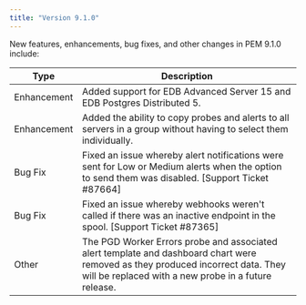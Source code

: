 ```yaml
---
title: "Version 9.1.0"
---
```


New features, enhancements, bug fixes, and other changes in PEM 9.1.0 include:

| Type        | Description                                                                                                                                                                                               |
| ----------- | ----------------------------------------------------------------------------------------------------------------------------------------------------------------------------------------------------------|
| Enhancement | Added support for EDB Advanced Server 15 and EDB Postgres Distributed 5.                                                                                                                                        |
| Enhancement | Added the ability to copy probes and alerts to all servers in a group without having to select them individually.                                                                                         |
| Bug Fix     | Fixed an issue whereby alert notifications were sent for Low or Medium alerts when the option to send them was disabled. [Support Ticket #87664]                                                     |
| Bug Fix     | Fixed an issue whereby webhooks weren't called if there was an inactive endpoint in the spool. [Support Ticket #87365]                                                                               |
| Other       | The PGD Worker Errors probe and associated alert template and dashboard chart were removed as they produced incorrect data. They will be replaced with a new probe in a future release. |